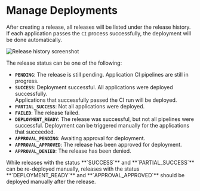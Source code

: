 
# Manage Deployments

After creating a release, all releases will be listed under the release history.  
If each application passes the `CI` process successfully, the deployment will be done automatically.

<Image
  src="/assets/images/releases/releases-intro.png"
  alt="Release history screenshot"
  width={1000}
  height={500}
/>

The release status can be one of the following:

- **`PENDING`**: The release is still pending. Application CI pipelines are still in progress.
- **`SUCCESS`**: Deployment successful. All applications were deployed successfully.  
  Applications that successfully passed the CI run will be deployed.
- **`PARTIAL_SUCCESS`**: Not all applications were deployed.
- **`FAILED`**: The release failed.
- **`DEPLOYMENT_READY`**: The release was successful, but not all pipelines were successful. Deployment can be triggered manually for the applications that succeeded.
- **`APPROVAL_PENDING`**: Awaiting approval for deployment.
- **`APPROVAL_APPROVED`**: The release has been approved for deployment.
- **`APPROVAL_DENIED`**: The release has been denied.

<Callout type="info">
  While releases with the status **`SUCCESS`** and **`PARTIAL_SUCCESS`** can be
  re-deployed manually, releases with the status **`DEPLOYMENT_READY`** and
  **`APPROVAL_APPROVED`** should be deployed manually after the release.
</Callout>
